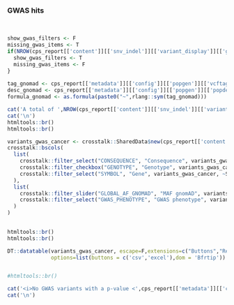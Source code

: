 ### GWAS hits 

<br>

```r

show_gwas_filters <- F
missing_gwas_items <- T
if(NROW(cps_report[['content']][['snv_indel']][['variant_display']][['gwas']]) > 0){
  show_gwas_filters <- T
  missing_gwas_items <- F
}
 
tag_gnomad <- cps_report[['metadata']][['config']][['popgen']][['vcftag_gnomad']]
desc_gnomad <- cps_report[['metadata']][['config']][['popgen']][['popdesc_gnomad']]
formula_gnomad <- as.formula(paste0("~",rlang::sym(tag_gnomad)))

```

```r

cat('A total of ',NROW(cps_report[['content']][['snv_indel']][['variant_display']][['gwas']]), ' other germline variant(s) are associated with cancer phenotypes through genome-wide association studies (p-value < ',cps_report[['metadata']][['config']][['gwas']][['p_value_min']],'):')
cat('\n')
htmltools::br()
htmltools::br()

variants_gwas_cancer <- crosstalk::SharedData$new(cps_report[['content']][['snv_indel']][['variant_display']][['gwas']])
crosstalk::bscols(
  list(
    crosstalk::filter_select("CONSEQUENCE", "Consequence", variants_gwas_cancer, ~CONSEQUENCE),
    crosstalk::filter_checkbox("GENOTYPE", "Genotype", variants_gwas_cancer, ~GENOTYPE),
    crosstalk::filter_select("SYMBOL", "Gene", variants_gwas_cancer, ~SYMBOL)
  ),
  list(
    crosstalk::filter_slider("GLOBAL_AF_GNOMAD", "MAF gnomAD", variants_gwas_cancer, ~GLOBAL_AF_GNOMAD, sep="",ticks = F),
    crosstalk::filter_select("GWAS_PHENOTYPE", "GWAS phenotype", variants_gwas_cancer, ~GWAS_PHENOTYPE)
  )
)

    
htmltools::br()
htmltools::br()

DT::datatable(variants_gwas_cancer, escape=F,extensions=c("Buttons","Responsive"), 
              options=list(buttons = c('csv','excel'),dom = 'Bfrtip'))


#htmltools::br()

```

```r
cat('<i>No GWAS variants with a p-value <',cps_report[['metadata']][['config']][['gwas']][['p_value_min']],' were found.</i>',sep='\n')
cat('\n')
```
<br><br>
